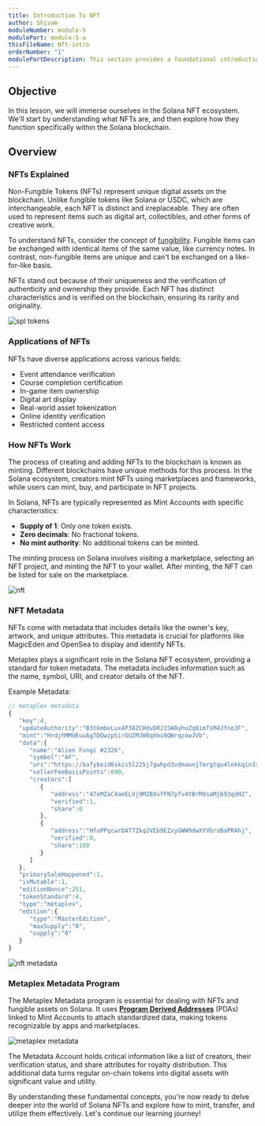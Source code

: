 ```yaml
---
title: Introduction To NFT
author: Shivam
moduleNumber: module-5
modulePart: module-5-a
thisFileName: Nft-intro
orderNumber: "1"
modulePartDescription: This section provides a foundational introduction to the Solana NFT ecosystem, paving the way for a deeper dive into the intricacies of NFT minting and composability.
---
```


## Objective

In this lesson, we will immerse ourselves in the Solana NFT ecosystem. We'll start by understanding what NFTs are, and then explore how they function specifically within the Solana blockchain.

## Overview

### NFTs Explained

Non-Fungible Tokens (NFTs) represent unique digital assets on the blockchain. Unlike fungible tokens like Solana or USDC, which are interchangeable, each NFT is distinct and irreplaceable. They are often used to represent items such as digital art, collectibles, and other forms of creative work.

To understand NFTs, consider the concept of [fungibility](https://en.wikipedia.org/wiki/Fungibility). Fungible items can be exchanged with identical items of the same value, like currency notes. In contrast, non-fungible items are unique and can't be exchanged on a like-for-like basis.

NFTs stand out because of their uniqueness and the verification of authenticity and ownership they provide. Each NFT has distinct characteristics and is verified on the blockchain, ensuring its rarity and originality.

![spl tokens](/moduleimages/token.jpeg)

### Applications of NFTs

NFTs have diverse applications across various fields:

- Event attendance verification
- Course completion certification
- In-game item ownership
- Digital art display
- Real-world asset tokenization
- Online identity verification
- Restricted content access

### How NFTs Work

The process of creating and adding NFTs to the blockchain is known as minting. Different blockchains have unique methods for this process. In the Solana ecosystem, creators mint NFTs using marketplaces and frameworks, while users can mint, buy, and participate in NFT projects.

In Solana, NFTs are typically represented as Mint Accounts with specific characteristics:

- **Supply of 1**: Only one token exists.
- **Zero decimals**: No fractional tokens.
- **No mint authority**: No additional tokens can be minted.

The minting process on Solana involves visiting a marketplace, selecting an NFT project, and minting the NFT to your wallet. After minting, the NFT can be listed for sale on the marketplace.

![nft](/moduleimages/nft.jpeg)

### NFT Metadata

NFTs come with metadata that includes details like the owner's key, artwork, and unique attributes. This metadata is crucial for platforms like MagicEden and OpenSea to display and identify NFTs.

Metaplex plays a significant role in the Solana NFT ecosystem, providing a standard for token metadata. The metadata includes information such as the name, symbol, URI, and creator details of the NFT.

Example Metadata:

```jsx
// metaplex metadata
{
   "key":4,
   "updateAuthority":"B3t6mbeLux4P38ZCHdvDRJ1SWAyhuZq8imTsM4Jfno3F",
   "mint":"HrdjhMMUEuuAg7DQwzpSirGU2MJW8qXmi8QWrqzowJVb",
   "data":{
      "name":"Alien Fungi #2326",
      "symbol":"AF",
      "uri":"https://bafybeid6skis5l225j7gwhpd3vdmaonj7mrgtqu4lekkqin3sb7zezkwom.ipfs.nftstorage.link/2326.json",
      "sellerFeeBasisPoints":690,
      "creators":[
         {
            "address":"47eMZaC4aeELVj9M2BXvfFN7pfv4YBrM8saMjb93qdHZ",
            "verified":1,
            "share":0
         },
         {
            "address":"HfuPPqcwrDAT7Zkq2VEb9EZxyGWW9dwXYVbroBaPRAhj",
            "verified":0,
            "share":100
         }
      ]
   },
   "primarySaleHappened":1,
   "isMutable":1,
   "editionNonce":251,
   "tokenStandard":4,
   "type":"metaplex",
   "edition":{
      "type":"MasterEdition",
      "maxSupply":"0",
      "supply":"0"
   }
}
```

![nft metadata](/moduleimages/nftmeta.jpeg)

### Metaplex Metadata Program

The Metaplex Metadata program is essential for dealing with NFTs and fungible assets on Solana. It uses **[Program Derived Addresses](https://developers.metaplex.com/understanding-programs/#program-derived-addresses-pda)** (PDAs) linked to Mint Accounts to attach standardized data, making tokens recognizable by apps and marketplaces.

![metaplex metadata](/moduleimages/mpl.png)

The Metadata Account holds critical information like a list of creators, their verification status, and share attributes for royalty distribution. This additional data turns regular on-chain tokens into digital assets with significant value and utility.

By understanding these fundamental concepts, you're now ready to delve deeper into the world of Solana NFTs and explore how to mint, transfer, and utilize them effectively. Let's continue our learning journey!
